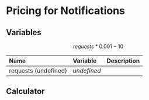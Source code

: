 # Pricing for Notifications

## Variables

<div className="text-center p-8">

$$requests * 0.001 - 10$$

</div>

<div className="flex justify-center p-2">

| Name | Variable | Description |
| :--- | :--- | :--- |
| requests (undefined) | $undefined$ |  |

</div>

## Calculator